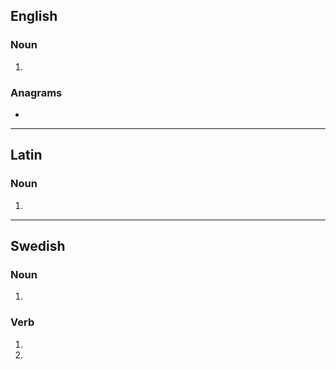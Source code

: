 ==English==

===Noun===
{{head|en|noun form}}

# {{plural of|rea|lang=en}}

===Anagrams===
* {{anagrams|en|a=aers|AREs|ARSE|Ares|EARs|ERAs|Ersa|SERA|ares|arse|ears|eras|rase|sare|sear|sera}}

----

==Latin==

===Noun===
{{head|la|noun form|head=reās|g=f}}

# {{inflection of|rea||acc|p|lang=la}}

----

==Swedish==

===Noun===
{{head|sv|noun form}}

# {{sv-noun-form-indef-gen|rea}}

===Verb===
{{head|sv|verb form}}

# {{sv-verb-form-inf-pass|rea}}
# {{sv-verb-form-pre-pass|rea}}